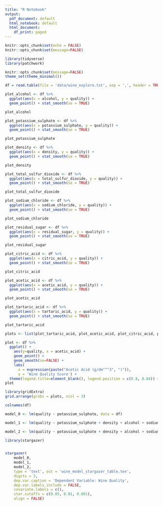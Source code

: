 ---
title: "R Notebook"
output:
  pdf_document: default
  html_notebook: default
  html_document:
    df_print: paged
---

```{r}
knitr::opts_chunk$set(echo = FALSE)
knitr::opts_chunk$set(message=FALSE)

library(tidyverse)
library(patchwork)

knitr::opts_chunk$set(message=FALSE)
theme_set(theme_minimal())
```

```{r}
df = read.table(file = 'data/wine_explore.txt', sep = ',', header = TRUE)
```


```{r}
plot_alcohol <- df %>%  
  ggplot(aes(x = alcohol, y = quality)) + 
  geom_point() + stat_smooth(se = TRUE)

plot_alcohol
```

```{r}
plot_potassium_sulphate <- df %>%  
  ggplot(aes(x = potassium_sulphate, y = quality)) + 
  geom_point() + stat_smooth(se = TRUE)

plot_potassium_sulphate
```

```{r}
plot_density <- df %>%  
  ggplot(aes(x = density, y = quality)) + 
  geom_point() + stat_smooth(se = TRUE)

plot_density
```

```{r}
plot_total_sulfur_dioxide <- df %>%  
  ggplot(aes(x = total_sulfur_dioxide, y = quality)) + 
  geom_point() + stat_smooth(se = TRUE)

plot_total_sulfur_dioxide
```

```{r}
plot_sodium_chloride <- df %>%  
  ggplot(aes(x = sodium_chloride, y = quality)) + 
  geom_point() + stat_smooth(se = TRUE)

plot_sodium_chloride
```

```{r}
plot_residual_sugar <- df %>%  
  ggplot(aes(x = residual_sugar, y = quality)) + 
  geom_point() + stat_smooth(se = TRUE)

plot_residual_sugar
```

```{r}
plot_citric_acid <- df %>%  
  ggplot(aes(x = citric_acid, y = quality)) + 
  geom_point() + stat_smooth(se = TRUE)

plot_citric_acid
```

```{r}
plot_acetic_acid <- df %>%  
  ggplot(aes(x = acetic_acid, y = quality)) + 
  geom_point() + stat_smooth(se = TRUE)

plot_acetic_acid
```

```{r}
plot_tartaric_acid <- df %>%  
  ggplot(aes(x = tartaric_acid, y = quality)) + 
  geom_point() + stat_smooth(se = TRUE)

plot_tartaric_acid
```

```{r}
plots <- list(plot_tartaric_acid, plot_acetic_acid, plot_citric_acid, plot_residual_sugar, plot_sodium_chloride, plot_total_sulfur_dioxide, plot_density, plot_potassium_sulphate, plot_alcohol)
```

```{r}
plot <- df %>% 
  ggplot() + 
    aes(y=quality, x = acetic_acid) + 
    geom_point() +
    geom_smooth(se=FALSE) +  
    labs(
      x = expression(paste("Acetic Acid (g/dm"^"3", ")")), 
      y = 'Wine Quality Score') +
  theme(legend.title=element_blank(), legend.position = c(0.8, 0.84)) + stat_smooth(se = TRUE)
plot
```

```{r}
library(gridExtra)
grid.arrange(grobs = plots, ncol = 3)
````


```{r}
colnames(df)
```


```{r}
model_0 <- lm(quality ~ potassium_sulphate, data = df)
```

```{r}
model_1 <- lm(quality ~ potassium_sulphate + density + alcohol + sodium_chloride + citric_acid + tartaric_acid + acetic_acid, data = df)
```

```{r}
model_2 <- lm(quality ~ potassium_sulphate + density + alcohol + sodium_chloride + citric_acid + tartaric_acid + acetic_acid + total_sulfur_dioxide + residual_sugar, data = df)
```

```{r}
library(stargazer)


stargazer(
    model_0,
    model_1,
    model_2, 
    type = 'text', out = 'wine_model_stargazer_table.tex',
    digits = 3, 
    dep.var.caption = 'Dependent Variable: Wine Quality',
    dep.var.labels.include = FALSE,
    covariate.labels = c(),
    star.cutoffs = c(0.05, 0.01, 0.001),
    align = FALSE)
```

